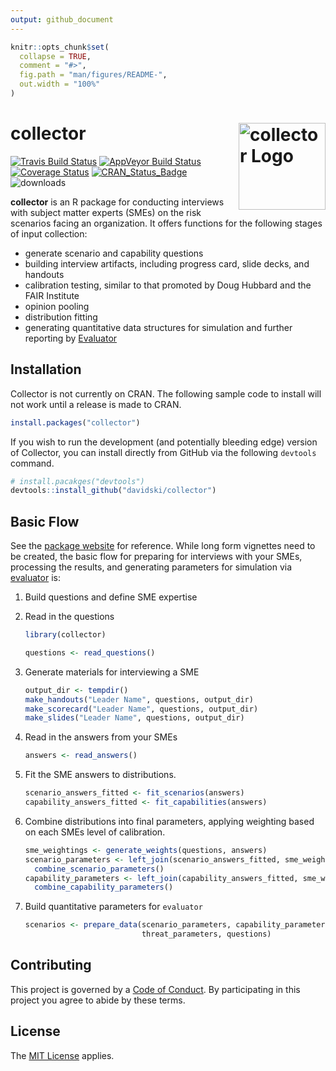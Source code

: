 ```yaml
---
output: github_document
---
```


<!-- README.md is generated from README.Rmd. Please edit that file -->

```r
knitr::opts_chunk$set(
  collapse = TRUE,
  comment = "#>",
  fig.path = "man/figures/README-",
  out.width = "100%"
)
```
# collector <a href="https://collector.tidyrisk.org"><img alt="collector Logo" title="collector" align="right" src="man/figures/logo.png" height="139"></a>

<!-- badges: start --> 
[![Travis Build Status](https://travis-ci.org/davidski/collector.svg?branch=master)](https://travis-ci.org/davidski/collector)
[![AppVeyor Build Status](https://ci.appveyor.com/api/projects/status/github/davidski/collector?branch=master&svg=true)](https://ci.appveyor.com/project/davidski/collector)
[![Coverage Status](https://codecov.io/gh/davidski/collector/branch/master/graph/badge.svg)](https://codecov.io/github/davidski/collector?branch=master)
[![CRAN_Status_Badge](https://www.r-pkg.org/badges/version/collector)](https://cran.r-project.org/package=colector)
![downloads](https://cranlogs.r-pkg.org/badges/grand-total/collector)
<!-- badges: end --> 

**collector** is an R package for conducting interviews with subject matter 
experts (SMEs) on the risk scenarios facing an organization. It offers 
functions for the following stages of input collection:

 - generate scenario and capability questions
 - building interview artifacts, including progress card, slide decks, and handouts
 - calibration testing, similar to that promoted by Doug Hubbard and the FAIR Institute
 - opinion pooling
 - distribution fitting
 - generating quantitative data structures for simulation and further reporting by [Evaluator](https://evaluator.tidyrisk.org)

## Installation

Collector is not currently on CRAN. The following sample code to install will 
not work until a release is made to CRAN.

```r
install.packages("collector")
```

If you wish to run the development (and potentially bleeding edge) version of 
Collector, you can install directly from GitHub via the following `devtools` 
command.

```r
# install.pacakges("devtools")
devtools::install_github("davidski/collector")
```

## Basic Flow

See the [package website](https://collector.tidyrisk.org) for 
reference. While long form vignettes need to be created, the basic flow for 
preparing for interviews with your SMEs, processing the results, and 
generating parameters for simulation via 
[evaluator](https://evaluator.tidyrisk.org) is:

1. Build questions and define SME expertise

2. Read in the questions

    ```r
    library(collector)
   
    questions <- read_questions()
    ```
   
3. Generate materials for interviewing a SME

    ```r
    output_dir <- tempdir()
    make_handouts("Leader Name", questions, output_dir)
    make_scorecard("Leader Name", questions, output_dir)
    make_slides("Leader Name", questions, output_dir)
    ```
    
4. Read in the answers from your SMEs

    ```r
    answers <- read_answers()
    ```

5. Fit the SME answers to distributions.

    ```r
    scenario_answers_fitted <- fit_scenarios(answers)
    capability_answers_fitted <- fit_capabilities(answers)
    ```
    
6. Combine distributions into final parameters, applying weighting based on each SMEs level of calibration.

    ```r
    sme_weightings <- generate_weights(questions, answers)
    scenario_parameters <- left_join(scenario_answers_fitted, sme_weightings, by = "sme") %>% 
      combine_scenario_parameters()
    capability_parameters <- left_join(capability_answers_fitted, sme_weightings, by = "sme") %>% 
      combine_capability_parameters()
    ```
    
7. Build quantitative parameters for `evaluator`

    ```r
    scenarios <- prepare_data(scenario_parameters, capability_parameters, 
                              threat_parameters, questions)
    ```


## Contributing

This project is governed by a [Code of Conduct](CODE_OF_CONDUCT.md). By 
participating in this project you agree to abide by these terms.

## License

The [MIT License](LICENSE) applies.
